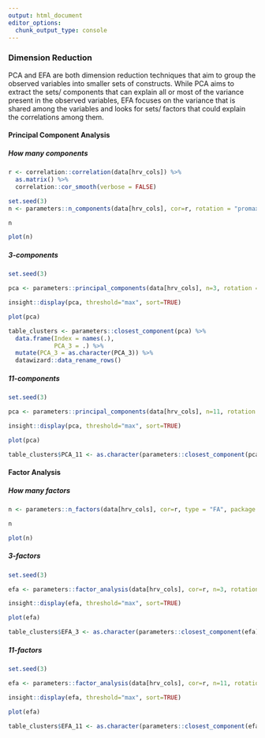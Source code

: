 ```yaml
---
output: html_document
editor_options: 
  chunk_output_type: console
---
```



<!-- ```{r, message=FALSE, warning=FALSE} -->
<!-- nans <- data %>%  -->
<!--   group_by(Database) %>%  -->
<!--   select(one_of(hrv_cols)) %>%  -->
<!--   summarise_all(function(x) sum(is.na(x)) / n()) -->
<!-- nans <- nans[sapply(nans, function(x) if(is.character(x)) return(TRUE) else sum(x) > 0)] -->
<!-- nans -->

<!-- data %>%  -->
<!--   filter(is.na(RMSSD)) %>%  -->
<!--   select(Participant, Database) -->
<!-- ``` -->



### Dimension Reduction
PCA and EFA are both dimension reduction techniques that aim to group the observed variables into smaller sets of constructs. While PCA aims to extract the sets/ components that can explain all or most of the variance present in the observed variables, EFA focuses on the variance that is shared among the variables and looks for sets/ factors that could explain the correlations among them.

#### Principal Component Analysis
##### How many components
```r
r <- correlation::correlation(data[hrv_cols]) %>% 
  as.matrix() %>% 
  correlation::cor_smooth(verbose = FALSE)

set.seed(3)
n <- parameters::n_components(data[hrv_cols], cor=r, rotation = "promax")

n

plot(n) 
```

##### 3-components
```r
set.seed(3)

pca <- parameters::principal_components(data[hrv_cols], n=3, rotation = "promax")

insight::display(pca, threshold="max", sort=TRUE)

plot(pca)

table_clusters <- parameters::closest_component(pca) %>% 
  data.frame(Index = names(.),
             PCA_3 = .) %>% 
  mutate(PCA_3 = as.character(PCA_3)) %>% 
  datawizard::data_rename_rows()
```

##### 11-components
```r
set.seed(3)

pca <- parameters::principal_components(data[hrv_cols], n=11, rotation = "promax")

insight::display(pca, threshold="max", sort=TRUE)

plot(pca)

table_clusters$PCA_11 <- as.character(parameters::closest_component(pca))

```

#### Factor Analysis 

##### How many factors

```r
n <- parameters::n_factors(data[hrv_cols], cor=r, type = "FA", package = "all")

n

plot(n) 
```

##### 3-factors

```r
set.seed(3)

efa <- parameters::factor_analysis(data[hrv_cols], cor=r, n=3, rotation="oblimin", fm="ml")

insight::display(efa, threshold="max", sort=TRUE)

plot(efa)

table_clusters$EFA_3 <- as.character(parameters::closest_component(efa))
```

##### 11-factors

```r
set.seed(3)

efa <- parameters::factor_analysis(data[hrv_cols], cor=r, n=11, rotation="oblimin", fm="ml")

insight::display(efa, threshold="max", sort=TRUE)

plot(efa)

table_clusters$EFA_11 <- as.character(parameters::closest_component(efa))
```

